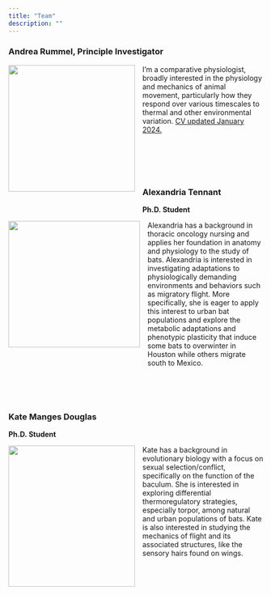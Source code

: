 ```yaml
---
title: "Team"
description: ""
---
```


<h3>Andrea Rummel, Principle Investigator</h3>

<img src="/images/profile.png" style="height: 250px; width: 250px; float: left; margin-right: 15px; margin-bottom: 30px; margin-top: 0px">

I'm a comparative physiologist, broadly interested in the physiology and mechanics of animal movement, particularly how they respond over various timescales to thermal and other environmental variation. [CV updated January 2024.](/files/Rummel_CV_jan2024.pdf)

<br>
<br>
<br>
<br>

<h3>Alexandria Tennant</h3>
**Ph.D. Student**

<img src="/images/AT.jpg" style="height: 250px; width: 260px; float: left; margin-right: 15px; margin-bottom: 30px; margin-top: 0px">

Alexandria has a background in thoracic oncology nursing and applies her foundation in anatomy and physiology to the study of bats. Alexandria is interested in investigating adaptations to physiologically demanding environments and behaviors such as migratory flight. More specifically, she is eager to apply this interest to urban bat populations and explore the metabolic adaptations and phenotypic plasticity that induce some bats to overwinter in Houston while others migrate south to Mexico.

<br>
<br>
<br>


<h3>Kate Manges Douglas</h3>
**Ph.D. Student**

<img src="/images/KMG.jpg" style="height: 279px; width: 250px; float: left; margin-right: 15px; margin-bottom: 30px; margin-top: 0px">

Kate has a background in evolutionary biology with a focus on sexual selection/conflict, specifically on the function of the baculum. She is interested in exploring differential thermoregulatory strategies, especially torpor, among natural and urban populations of bats. Kate is also interested in studying the mechanics of flight and its associated structures, like the sensory hairs found on wings.

